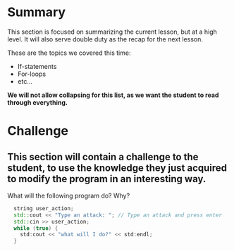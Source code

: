 # Summary

This section is focused on summarizing the current lesson, but at a high level.
It will also serve double duty as the recap for the next lesson.

These are the topics we covered this time:

- If-statements
- For-loops
- etc...

**We will not allow collapsing for this list, as we want the student to read through everything.**

# Challenge

## This section will contain a challenge to the student, to use the knowledge they just acquired to modify the program in an interesting way.

What will the following program do? Why?

```c++
  string user_action;
  std::cout << "Type an attack: "; // Type an attack and press enter
  std::cin >> user_action;
  while (true) {
    std:cout << "what will I do?" << std:endl;
  }
```
